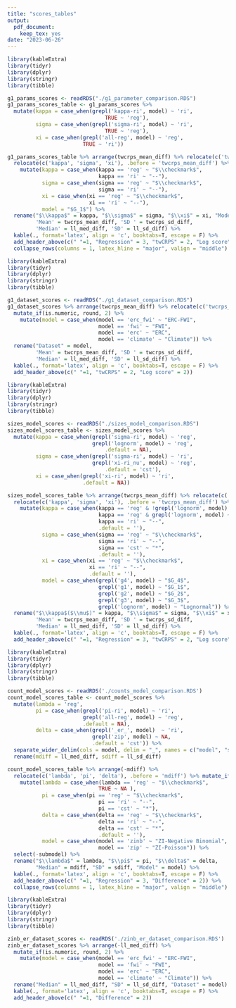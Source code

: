 ```yaml
---
title: "scores_tables"
output: 
  pdf_document: 
    keep_tex: yes
date: "2023-06-26"
---
```

```r
library(kableExtra)
library(tidyr)
library(dplyr)
library(stringr)
library(tibble)

g1_params_scores <- readRDS("./g1_parameter_comparison.RDS")
g1_params_scores_table <- g1_params_scores %>% 
  mutate(kappa = case_when(grepl('kappa-ri', model) ~ 'ri',
                               TRUE ~ 'reg'),
         sigma = case_when(grepl('sigma-ri', model) ~ 'ri',
                               TRUE ~ 'reg'),
         xi = case_when(grepl('all-reg', model) ~ 'reg',
                        TRUE ~ 'ri'))

g1_params_scores_table %>% arrange(twcrps_mean_diff) %>% relocate(c('twcrps_mean_diff', 'twcrps_sd_diff'), .before = 'll_med_diff') %>% 
  relocate(c('kappa', 'sigma', 'xi'), .before = 'twcrps_mean_diff') %>% mutate_if(is.numeric, round, 2) %>% 
    mutate(kappa = case_when(kappa == 'reg' ~ "$\\checkmark$", 
                             kappa == 'ri' ~ "--"),
           sigma = case_when(sigma == 'reg' ~ "$\\checkmark$",
                             sigma == 'ri' ~ "--"),
           xi = case_when(xi == 'reg' ~ "$\\checkmark$",
                          xi == 'ri' ~ "--"),
           model = "$G_1$") %>% 
  rename("$\\kappa$" = kappa, "$\\sigma$" = sigma, "$\\xi$" = xi, "Model" = model, 
         'Mean' = twcrps_mean_diff, 'SD ' = twcrps_sd_diff, 
         'Median' = ll_med_diff, 'SD' = ll_sd_diff) %>% 
  kable(., format='latex', align = 'c', booktabs=T, escape = F) %>% 
  add_header_above(c(" "=1, "Regression" = 3, "twCRPS" = 2, "Log score" = 2)) %>%
  collapse_rows(columns = 1, latex_hline = "major", valign = "middle")
```

```r
library(kableExtra)
library(tidyr)
library(dplyr)
library(stringr)
library(tibble)

g1_dataset_scores <- readRDS("./g1_dataset_comparison.RDS")
g1_dataset_scores %>% arrange(twcrps_mean_diff) %>% relocate(c('twcrps_mean_diff', 'twcrps_sd_diff'), .before = 'll_med_diff') %>% 
  mutate_if(is.numeric, round, 2) %>% 
    mutate(model = case_when(model == 'erc_fwi' ~ "ERC-FWI", 
                             model == 'fwi' ~ "FWI",
                             model == 'erc' ~ "ERC",
                             model == 'climate' ~ "Climate")) %>% 
  rename("Dataset" = model, 
         'Mean' = twcrps_mean_diff, 'SD ' = twcrps_sd_diff, 
         'Median' = ll_med_diff, 'SD' = ll_sd_diff) %>% 
  kable(., format='latex', align = 'c', booktabs=T, escape = F) %>% 
  add_header_above(c(" "=1, "twCRPS" = 2, "Log score" = 2))
```

```r
library(kableExtra)
library(tidyr)
library(dplyr)
library(stringr)
library(tibble)

sizes_model_scores <- readRDS("./sizes_model_comparison.RDS")
sizes_model_scores_table <- sizes_model_scores %>% 
  mutate(kappa = case_when(grepl('sigma-ri', model) ~ 'reg',
                           grepl('lognorm', model) ~ 'reg',
                               .default = NA),
         sigma = case_when(grepl('sigma-ri', model) ~ 'ri',
                           grepl('xi-ri_nu', model) ~ 'reg',
                               .default = 'cst'),
         xi = case_when(grepl('xi-ri', model) ~ 'ri',
                        .default = NA))

sizes_model_scores_table %>% arrange(twcrps_mean_diff) %>% relocate(c('twcrps_mean_diff', 'twcrps_sd_diff'), .before = 'll_med_diff') %>% 
  relocate(c('kappa', 'sigma', 'xi'), .before = 'twcrps_mean_diff') %>% mutate_if(is.numeric, round, 2) %>% 
    mutate(kappa = case_when(kappa == 'reg' & !grepl('lognorm', model) ~ "$\\checkmark$", 
                             kappa == 'reg' & grepl('lognorm', model) ~ "($\\checkmark$)",
                             kappa == 'ri' ~ "--",
                             .default = ''),
           sigma = case_when(sigma == 'reg' ~ "$\\checkmark$",
                             sigma == 'ri' ~ "--",
                             sigma == 'cst' ~ "*",
                             .default = ''),
           xi = case_when(xi == 'reg' ~ "$\\checkmark$",
                          xi == 'ri' ~ "--",
                          .default = ''),
           model = case_when(grepl('g4', model) ~ "$G_4$",
                             grepl('g1', model) ~ "$G_1$",
                             grepl('g2', model) ~ "$G_2$",
                             grepl('g3', model) ~ "$G_3$",
                             grepl('lognorm', model) ~ "Lognormal")) %>% 
  rename("$\\kappa$($\\mu$)" = kappa, "$\\sigma$" = sigma, "$\\xi$" = xi, "Model" = model, 
         'Mean' = twcrps_mean_diff, 'SD ' = twcrps_sd_diff, 
         'Median' = ll_med_diff, 'SD' = ll_sd_diff) %>% 
  kable(., format='latex', align = 'c', booktabs=T, escape = F) %>% 
  add_header_above(c(" "=1, "Regression" = 3, "twCRPS" = 2, "Log score" = 2))
```


```r
library(kableExtra)
library(tidyr)
library(dplyr)
library(stringr)
library(tibble)

count_model_scores <- readRDS('./counts_model_comparison.RDS')
count_model_scores_table <- count_model_scores %>%
  mutate(lambda = 'reg',
         pi = case_when(grepl('pi-ri', model) ~ 'ri',
                        grepl('all-reg', model) ~ 'reg',
                        .default = NA),
         delta = case_when(grepl('_er_', model)  ~ 'ri',
                           grepl('zip', model) ~ NA,
                           .default = 'cst')) %>%
  separate_wider_delim(cols = model, delim = "_", names = c("model", "submodel"), too_many = "drop") %>%
  rename(mdiff = ll_med_diff, sdiff = ll_sd_diff)

count_model_scores_table %>% arrange(-mdiff) %>% 
  relocate(c('lambda', 'pi', 'delta'), .before = 'mdiff') %>% mutate_if(is.numeric, round, 2) %>% 
    mutate(lambda = case_when(lambda == 'reg' ~ "$\\checkmark$",
                             TRUE ~ NA ),
           pi = case_when(pi == 'reg' ~ "$\\checkmark$",
                             pi == 'ri' ~ "--",
                             pi == 'cst' ~ "*"),
           delta = case_when(delta == 'reg' ~ "$\\checkmark$",
                             delta == 'ri' ~ "--",
                             delta == 'cst' ~ "*",
                             .default = ''),
           model = case_when(model == 'zinb' ~ "ZI-Negative Binomial",
                             model == 'zip' ~ "ZI-Poisson")) %>% 
  select(-submodel) %>% 
  rename("$\\lambda$" = lambda, "$\\pi$" = pi, "$\\delta$" = delta,
         "Median" = mdiff, "SD" = sdiff, "Model" = model) %>%
  kable(., format='latex', align = 'c', booktabs=T, escape = F) %>% 
  add_header_above(c(" "=1, "Regression" = 3, "Difference" = 2)) %>%
  collapse_rows(columns = 1, latex_hline = "major", valign = "middle")
```

```r
library(kableExtra)
library(tidyr)
library(dplyr)
library(stringr)
library(tibble)

zinb_er_dataset_scores <- readRDS('./zinb_er_dataset_comparison.RDS')
zinb_er_dataset_scores %>% arrange(-ll_med_diff) %>% 
  mutate_if(is.numeric, round, 2) %>% 
    mutate(model = case_when(model == 'erc_fwi' ~ "ERC-FWI", 
                             model == 'fwi' ~ "FWI",
                             model == 'erc' ~ "ERC",
                             model == 'climate' ~ "Climate")) %>%
  rename("Median" = ll_med_diff, "SD" = ll_sd_diff, "Dataset" = model) %>%
  kable(., format='latex', align = 'c', booktabs=T, escape = F) %>% 
  add_header_above(c(" "=1, "Difference" = 2)) 
```

